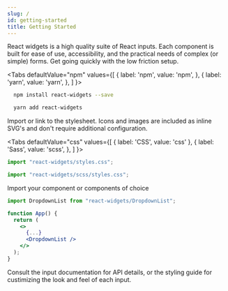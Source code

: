 ```yaml
---
slug: /
id: getting-started
title: Getting Started
---
```



React widgets is a high quality suite of React inputs. Each component is built for ease of use,
accessibility, and the practical needs of complex (or simple) forms. Get going quickly with
the low friction setup.

<Tabs
  defaultValue="npm"
  values={[
    { label: 'npm', value: 'npm', },
    { label: 'yarn', value: 'yarn', },
  ]
}>
<TabItem value="npm">

```bash
  npm install react-widgets --save
```

</TabItem>
<TabItem value="yarn">

```bash
  yarn add react-widgets
```

</TabItem>
</Tabs>

Import or link to the stylesheet. Icons and images are included as inline SVG's
and don't require additional configuration.

<Tabs
  defaultValue="css"
  values={[
    { label: 'CSS', value: 'css' },
    { label: 'Sass', value: 'scss', },
  ]
}>
<TabItem value="css">

```js
import "react-widgets/styles.css";
```

</TabItem>
<TabItem value="scss">

```js
import "react-widgets/scss/styles.css";
```

</TabItem>
</Tabs>

Import your component or components of choice

```jsx
import DropdownList from "react-widgets/DropdownList";

function App() {
  return (
    <>
      {...}
      <DropdownList />
    </>
  );
}
```

Consult the input documentation for API details, or the styling guide for custimizing
the look and feel of each input.
